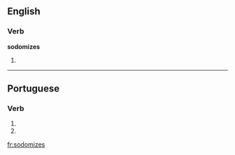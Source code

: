 ==English==

===Verb===
'''sodomizes'''

# {{third-person singular of|sodomize}}

----

==Portuguese==

===Verb===
{{pt-verb form}}

# {{pt-verb form of|sodomizar|ar|subjunctive|present|singular|second}}
# {{pt-verb form of|sodomizar|ar|imperative|negative|singular|second}}

[[fr:sodomizes]]